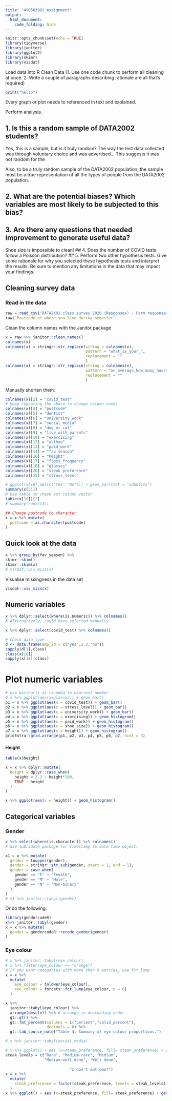 ```yaml
---
title: "490503902_Assignment"
output: 
  html_document:
    code_folding: hide
---
```


```r
knitr::opts_chunk$set(echo = TRUE)
library(tidyverse)
library(janitor)
library(ggplot2)
library(skimr)
library(visdat)
```
Load data into R
Clean Data (1. Use one code chunk to perform all cleaning at once. 2. Write a couple of paragraphs describing rationale are all that's required)

```r
print("hello")
```

Every graph or plot needs to referenced in text and explained.

Perform analysis.

## 1. Is this a random sample of DATA2002 students?
Yes, this is a sample, but is it truly random? The way the test data collected was through voluntary choice and was advertised... This suggests it was not random for the

Also, to be a truly random sample of the DATA2002 population, the sample must be a true representation of all the types of people from the DATA2002 population.

## 2. What are the potential biases? Which variables are most likely to be subjected to this bias?
## 3. Are there any questions that needed improvement to generate useful data?
Shoe size is impossible to clean!
## 4. Does the number of COVID tests follow a Poisson distribution?
## 5. Perform two other hypothesis tests. Give some rationale for why you selected these hypothesis tests and interpret the results. Be sure to mention any limitations in the data that may impact your findings.

## Cleaning survey data

### Read in the data
```r

raw = read_csv("DATA2X02 class survey 2020 (Responses) - Form responses 1.csv")
raw$`Postcode of where you live during semester`

```
Clean the column names with the Janitor package

```r
x = raw %>% janitor::clean_names()
colnames(x)
colnames(x) = stringr::str_replace(string = colnames(x),
                                   pattern = "what_is_your_",
                                   replacement = ""
                                   )
colnames(x) = stringr::str_replace(string = colnames(x),
                                   pattern = "on_average_how_many_hours_per_week_did_you_",
                                   replacement = ""
                                   )
```
Manually shorten them:
```r
colnames(x)[2] = "covid_test"
# keep repeating the above to change column names
colnames(x)[4] = "postcode"
colnames(x)[5] = "dentist"
colnames(x)[6] = "university_work"
colnames(x)[7] = "social_media"
colnames(x)[8] = "dog_or_cat"
colnames(x)[9] = "live_with_parents"
colnames(x)[10] = "exercising"
colnames(x)[12] = "asthma"
colnames(x)[13] = "paid_work"
colnames(x)[14] = "fav_season"
colnames(x)[16] = "height"
colnames(x)[17] = "floss_frequency"
colnames(x)[18] = "glasses"
colnames(x)[20] = "steak_preference"
colnames(x)[21] = "stress_level"

# ggplot(x[18],aes(c("Yes","No"))) + geom_bar(stat = "identity")
summary(x[21])
# Use table to check out column vector
table(x[18])[2]
# summary(runif(3))
```

```r
## Change postcode to character
x = x %>% mutate(
  postcode = as.character(postcode)
)

```


## Quick look at the data
```r
x %>% group_by(fav_season) %>%
skimr::skim()
skimr::skim(x)
# visdat::vis_miss(x)
```

Visualise missingness in the data set

```r
visdat::vis_miss(x)
```



## Numeric variables

```r
x %>% dplyr::select(where(is.numeric)) %>% colnames()
# Alternatively, could have selected manually

x %>% dplyr::select(covid_test) %>% colnames()

# Check data type
d <- data.frame(emp_id = c("yes",2.3,"no"))
sapply(d[1],class)
class(x[18])
sapply(x[18],class)
```

# Plot numeric variables
```r
# use barcharts as rounded to nearrest number
# x %>% ggplot(aes(x=glasses)) + geom_bar()
p1 = x %>% ggplot(aes(x = covid_test)) + geom_bar()
p2 = x %>% ggplot(aes(x = stress_level)) + geom_bar()
p3 = x %>% ggplot(aes(x = university_work)) + geom_bar()
p4 = x %>% ggplot(aes(x = exercising)) + geom_histogram()
p5 = x %>% ggplot(aes(x = paid_work)) + geom_histogram()
p6 = x %>% ggplot(aes(x = shoe_size)) + geom_histogram()
p7 = x %>% ggplot(aes(x = height)) + geom_histogram()
gridExtra::grid.arrange(p1, p2, p3, p4, p5, p6, p7, ncol = 3)
```

#### Height
```r
table(x$height)

x = x %>% dplyr::mutate(
  height = dplyr::case_when(
    height < 2.3 ~ height*100,
    TRUE ~ height
  )
)

x %>% ggplot(aes(x = height)) + geom_histogram()

```


## Categorical variables
### Gender
```r
x %>% select(where(is.character)) %>% colnames()
# use lubridate package for timestamp to date time object.

x1 = x %>% mutate(
  gender = toupper(gender),
  gender = stringr::str_sub(gender, start = 1, end = 1),
  gender = case_when(
    gender == "F" ~ "Female",
    gender == "M" ~ "Male",
    gender == "N" ~ "Non-binary"
  )
)
# x1 %>% janitor::tabyl(gender) 
```
Or do the following:

```r
library(gendercodeR)
x%>% janitor::tabyl(gender) 
x = x %>% mutate(
  gender = gendercodeR::recode_gender(gender)
)

```
### Eye colour 
```r
# x %>% janitor::tabyl(eye_colour)
# x %>% filter(eye_colour == "orange")
# If you want categories with more than 6 entries, use fct_lump
x = x %>% 
  mutate(
    eye_colour = tolower(eye_colour),
    eye_colour = forcats::fct_lump(eye_colour, n = 6)
  )

x %>% 
  janitor::tabyl(eye_colour) %>% 
  arrange(desc(n)) %>% # arrange in descending order
  gt::gt() %>% 
  gt::fmt_percent(columns = c("percent","valid_percent"),
                  decimals = 0) %>% 
  gt::tab_source_note("Table 4: Summary of eye colour proportions.")
```
```r
# x %>% janitor::tabyl(social_media)
```
```r
# x %>% ggplot() + aes (x=steak_preference, fill= steak_preference) + geom_bar()
steak_levels = c("Rare", "Medium-rare", "Medium", 
                 "Medium-well done", "Well done", 
      
                            "I don't eat beef")
x = x %>% 
  mutate(
    steak_preference = factor(steak_preference, levels = steak_levels)
  )
x %>% ggplot() + aes (x=steak_preference, fill= steak_preference) + geom_bar()

```








